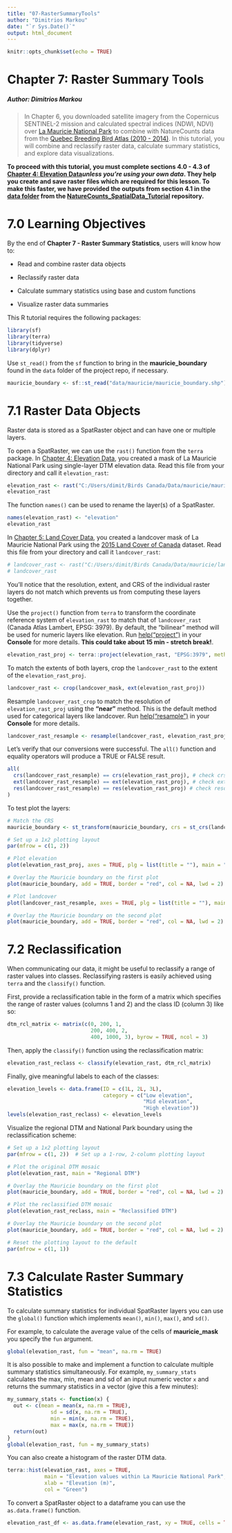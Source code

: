 ```yaml
---
title: "07-RasterSummaryTools"
author: "Dimitrios Markou"
date: "`r Sys.Date()`"
output: html_document
---
```


```r
knitr::opts_chunk$set(echo = TRUE)
```

# Chapter 7: Raster Summary Tools

##### Author: Dimitrios Markou

> In Chapter 6, you downloaded satellite imagery from the Copernicus SENTINEL-2 mission and calculated spectral indices (NDWI, NDVI) over [La Mauricie National Park](https://parks.canada.ca/pn-np/qc/mauricie/nature) to combine with NatureCounts data from the [Quebec Breeding Bird Atlas (2010 - 2014)](https://naturecounts.ca/nc/default/datasets.jsp?code=QCATLAS2PC&sec=bmdr). In this tutorial, you will combine and reclassify raster data, calculate summary statistics, and explore data visualizations.

**To proceed with this tutorial, you must complete sections 4.0 - 4.3 of [Chapter 4: Elevation Data](04-ElevationData.Rmd)*unless you're using your own data*. They help you create and save raster files which are required for this lesson. To make this faster, we have provided the outputs from section 4.1 in the [data folder](https://github.com/BirdsCanada/NatureCounts_SpatialData_Tutorial/tree/d83eed714373048c8f9fdb4ea4a17f1fd4bef3f7/Data) from the [NatureCounts_SpatialData_Tutorial](https://github.com/BirdsCanada/NatureCounts_SpatialData_Tutorial.git) repository.**

# 7.0 Learning Objectives

By the end of **Chapter 7 - Raster Summary Statistics**, users will know how to:

-   Read and combine raster data objects

-   Reclassify raster data

-   Calculate summary statistics using base and custom functions

-   Visualize raster data summaries

This R tutorial requires the following packages:

```r
library(sf)
library(terra)
library(tidyverse)
library(dplyr)
```

Use `st_read()` from the `sf` function to bring in the **mauricie_boundary** found in the `data` folder of the project repo, if necessary.

```r
mauricie_boundary <- sf::st_read("data/mauricie/mauricie_boundary.shp")
```
# 7.1 Raster Data Objects

Raster data is stored as a SpatRaster object and can have one or multiple layers. 

To open a SpatRaster, we can use the `rast()` function from the `terra` package. In [Chapter 4: Elevation Data](04-ElevationData.Rmd), you created a mask of La Mauricie National Park using single-layer DTM elevation data. Read this file from your directory and call it `elevation_rast`:

```r
elevation_rast <- rast("C:/Users/dimit/Birds Canada/Data/mauricie/mauricie_mask.tif")
elevation_rast
```
The function `names()` can be used to rename the layer(s) of a SpatRaster.

```r
names(elevation_rast) <- "elevation"
elevation_rast
```
In [Chapter 5: Land Cover Data](05-LandcoverData.Rmd), you created a landcover mask of La Mauricie National Park using the [2015 Land Cover of Canada](https://open.canada.ca/data/en/dataset/4e615eae-b90c-420b-adee-2ca35896caf6) dataset. Read this file from your directory and call it `landcover_rast`:

```r
# landcover_rast <- rast("C:/Users/dimit/Birds Canada/Data/mauricie/landcover_mask.tif")
# landcover_rast
```
You'll notice that the resolution, extent, and CRS of the individual raster layers do not match which prevents us from computing these layers together. 

Use the `project()` function from `terra` to transform the coordinate reference system of `elevation_rast` to match that of `landcover_rast` (Canada Atlas Lambert, EPSG: 3979). By default, the "bilinear" method will be used for numeric layers like elevation. Run [help("project")]{.underline} in your **Console** for more details. **This could take about 15 min - stretch break!**.

```r
elevation_rast_proj <- terra::project(elevation_rast, "EPSG:3979", method = "bilinear")
```
To match the extents of both layers, crop the `landcover_rast` to the extent of the `elevation_rast_proj`.

```r
landcover_rast <- crop(landcover_mask, ext(elevation_rast_proj))
```

Resample `landcover_rast_crop` to match the resolution of `elevation_rast_proj` using the **"near"** method. This is the default method used for categorical layers like landcover. Run [help("resample")]{.underline} in your **Console** for more details.

```r
landcover_rast_resample <- resample(landcover_rast, elevation_rast_proj, method = "near")
```
Let's verify that our conversions were successful. The `all()` function and equality operators will produce a TRUE or FALSE result. 

```r
all(
  crs(landcover_rast_resample) == crs(elevation_rast_proj), # check crs
  ext(landcover_rast_resample) == ext(elevation_rast_proj), # check extent
  res(landcover_rast_resample) == res(elevation_rast_proj) # check resolution
)
```
To test plot the layers:

```r
# Match the CRS
mauricie_boundary <- st_transform(mauricie_boundary, crs = st_crs(landcover_rast))

# Set up a 1x2 plotting layout
par(mfrow = c(1, 2))

# Plot elevation
plot(elevation_rast_proj, axes = TRUE, plg = list(title = ""), main = "Elevation (m)")

# Overlay the Mauricie boundary on the first plot
plot(mauricie_boundary, add = TRUE, border = "red", col = NA, lwd = 2)

# Plot landcover
plot(landcover_rast_resample, axes = TRUE, plg = list(title = ""), main = "Land Cover Class")

# Overlay the Mauricie boundary on the second plot
plot(mauricie_boundary, add = TRUE, border = "red", col = NA, lwd = 2)
```

# 7.2 Reclassification

When communicating our data, it might be useful to reclassify a range of raster values into classes. Reclassifying rasters is easily achieved using `terra` and the `classify()` function.

First, provide a reclassification table in the form of a matrix which specifies the range of raster values (columns 1 and 2) and the class ID (column 3) like so:

```r
dtm_rcl_matrix <- matrix(c(0, 200, 1,
                           200, 400, 2,
                           400, 1000, 3), byrow = TRUE, ncol = 3)
```

Then, apply the `classify()` function using the reclassification matrix:

```r
elevation_rast_reclass <- classify(elevation_rast, dtm_rcl_matrix)
```

Finally, give meaningful labels to each of the classes:

```r
elevation_levels <- data.frame(ID = c(1L, 2L, 3L),
                               category = c("Low elevation",
                                            "Mid elevation",
                                            "High elevation"))
levels(elevation_rast_reclass) <- elevation_levels
```

Visualize the regional DTM and National Park boundary using the reclassification scheme:

```r
# Set up a 1x2 plotting layout
par(mfrow = c(1, 2))  # Set up a 1-row, 2-column plotting layout

# Plot the original DTM mosaic
plot(elevation_rast, main = "Regional DTM")

# Overlay the Mauricie boundary on the first plot
plot(mauricie_boundary, add = TRUE, border = "red", col = NA, lwd = 2)

# Plot the reclassified DTM mosaic
plot(elevation_rast_reclass, main = "Reclassified DTM")

# Overlay the Mauricie boundary on the second plot
plot(mauricie_boundary, add = TRUE, border = "red", col = NA, lwd = 2)

# Reset the plotting layout to the default
par(mfrow = c(1, 1))
```

# 7.3 Calculate Raster Summary Statistics

To calculate summary statistics for individual SpatRaster layers you can use the `global()` function which implements `mean()`, `min()`, `max()`, and `sd()`.

For example, to calculate the average value of the cells of **mauricie_mask** you specify the `fun` argument.

```r
global(elevation_rast, fun = "mean", na.rm = TRUE)
```

It is also possible to make and implement a function to calculate multiple summary statistics simultaneously. For example, `my_summary_stats` calculates the max, min, mean and sd of an input numeric vector `x` and returns the summary statistics in a vector (give this a few minutes):

```r
my_summary_stats <- function(x) {
  out <- c(mean = mean(x, na.rm = TRUE), 
              sd = sd(x, na.rm = TRUE), 
              min = min(x, na.rm = TRUE), 
              max = max(x, na.rm = TRUE))
  return(out)
}
global(elevation_rast, fun = my_summary_stats)
```

You can also create a histogram of the raster DTM data.

```r
terra::hist(elevation_rast, axes = TRUE, 
            main = "Elevation values within La Mauricie National Park",
            xlab = "Elevation (m)",
            col = "Green")
```

To convert a SpatRaster object to a dataframe you can use the `as.data.frame()` function. 

```r
elevation_rast_df <- as.data.frame(elevation_rast, xy = TRUE, cells = TRUE, na.rm = TRUE)
```





